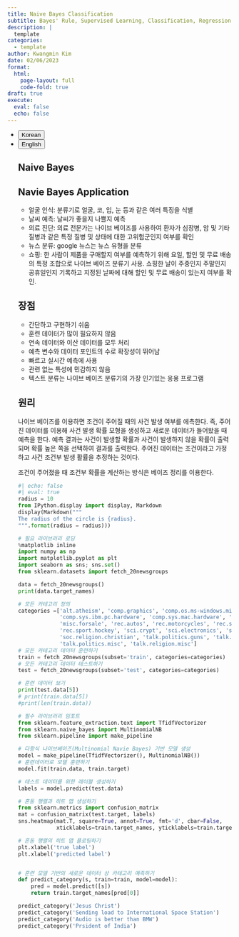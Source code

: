 ```yaml
---
title: Naive Bayes Classification
subtitle: Bayes' Rule, Supervised Learning, Classification, Regression
description: |
  template
categories:
  - template
author: Kwangmin Kim
date: 02/06/2023
format: 
  html:
    page-layout: full
    code-fold: true
draft: true
execute:
  eval: false
  echo: false
---
```


<ul class="nav nav-pills" id="language-tab" role="tablist">
  <li class="nav-item" role="presentation">
    <button class="nav-link active" id="Korean-tab" data-bs-toggle="tab" data-bs-target="#Korean" type="button" role="tab" aria-controls="Korean" aria-selected="true">Korean</button>
  </li>
  <li class="nav-item" role="presentation">
    <button class="nav-link" id="English-tab" data-bs-toggle="tab" data-bs-target="#English" type="button" role="tab" aria-controls="knitr" aria-selected="false">English</button>
  </li>

<div class="tab-content" id="language-tabcontent">

<div class="tab-pane fade  show active" id="Korean" role="tabpanel" aria-labelledby="Korean-tab">

::: {#Korean .tab-pane .fade .show .active role="tabpanel" aria-labelledby="Korean-tab"}

## Naive Bayes

## Navie Bayes Application

* 얼굴 인식: 분류기로 얼굴, 코, 입, 눈 등과 같은 여러 특징을 식별
* 날씨 예측: 날씨가 좋을지 나쁠지 예측
* 의료 진단: 의료 전문가는 나이브 베이즈를 사용하여 환자가 심장병, 암 및 기타 질병과 같은 특정 질병 및 상태에 대한 고위험군인지 여부를 확인
* 뉴스 분류: google 뉴스는 뉴스 유형을 분류
* 쇼핑: 한 사람이 제품을 구매할지 여부를 예측하기 위해 요일, 할인 및 무료 배송의 특정 조합으로 나이브 베이즈 분류기 사용. 쇼핑한 날이 주중인지 주말인지 공휴일인지 기록하고 지정된 날짜에 대해 할인 및 무료 배송이 있는지 여부를 확인. 

## 장점

* 간단하고 구현하기 쉬움
* 훈련 데이터가 많이 필요하지 않음
* 연속 데이터와 이산 데이터를 모두 처리
* 예측 변수와 데이터 포인트의 수로 확장성이 뛰어남
* 빠르고 실시간 예측에 사용
* 관련 없는 특성에 민감하지 않음
* 텍스트 분류는 나이브 베이즈 분류기의 가장 인기있는 응용 프로그램

## 원리

나이브 베이즈를 이용하면 조건이 주어질 때의 사건 발생 여부를 에측한다. 즉, 주어진 데이터를 이용해 사건 발생 확률 모형을 생성하고 새로운 데이터가 들어왔을 때 예측을 한다. 예측 결과는 사건이 발생할 확률과 사건이 발생하지 않을 확률이 출력되며 확률 높은 쪽을 선택하여 결과를 출력한다. 주어진 데이터는 조건이라고 가정하고 사건 조건부 발생 활률을 추정하는 것이다.

조건이 주어졌을 때 조건부 확률을 계산하는 방식은 베이즈 정리를 이용한다.

:::
</div>

<div class="tab-pane fade" id="English" role="tabpanel" aria-labelledby="English-tab">

::: {#English .tab-pane .fade role="tabpanel" aria-labelledby="English-tab"}

:::


</div>

```python
#| echo: false
#| eval: true
radius = 10
from IPython.display import display, Markdown
display(Markdown("""
The radius of the circle is {radius}.
""".format(radius = radius)))
```

```python
# 필요 라이브러리 로딩
%matplotlib inline
import numpy as np
import matplotlib.pyplot as plt
import seaborn as sns; sns.set()
from sklearn.datasets import fetch_20newsgroups

data = fetch_20newsgroups()
print(data.target_names)

# 모든 카테고리 정의
categories =['alt.atheism', 'comp.graphics', 'comp.os.ms-windows.misc', 
             'comp.sys.ibm.pc.hardware', 'comp.sys.mac.hardware', 'comp.windows.x', 
             'misc.forsale', 'rec.autos', 'rec.motorcycles', 'rec.sport.baseball', 
             'rec.sport.hockey', 'sci.crypt', 'sci.electronics', 'sci.med', 'sci.space', 
             'soc.religion.christian', 'talk.politics.guns', 'talk.politics.mideast', 
             'talk.politics.misc', 'talk.religion.misc']
# 모든 카테고리 데이터 훈련하기
train = fetch_20newsgroups(subset='train', categories=categories)
# 모든 카테고리 데이터 테스트하기
test = fetch_20newsgroups(subset='test', categories=categories)

# 훈련 데이터 보기
print(test.data[5])
# print(train.data[5])
#print(len(train.data))

# 필수 라이브러리 임포트
from sklearn.feature_extraction.text import TfidfVectorizer
from sklearn.naive_bayes import MultinomialNB
from sklearn.pipeline import make_pipeline

# 다항식 나이브베이즈(Multinomial Navie Bayes) 기반 모델 생성
model = make_pipeline(TfidfVectorizer(), MultinomialNB())
# 훈련데이터로 모델 훈련하기
model.fit(train.data, train.target)

# 테스트 데이터를 위한 레이블 생성하기
labels = model.predict(test.data)

# 혼동 행렬과 히트 맵 생성하기
from sklearn.metrics import confusion_matrix
mat = confusion_matrix(test.target, labels)
sns.heatmap(mat.T, square=True, annot=True, fmt='d', cbar=False, 
            xticklabels=train.target_names, yticklabels=train.target_names)

# 혼동 행렬의 히트 맵 플로팅하기
plt.xlabel('true label')
plt.xlabel('predicted label')


# 훈련 모델 기반의 새로운 데이터 상 카테고리 예측하기
def predict_category(s, train=train, model=model):
    pred = model.predict([s])
    return train.target_names[pred[0]]

predict_category('Jesus Christ')
predict_category('Sending load to International Space Station')
predict_category('Audio is better than BMW')
predict_category('Prsident of India')    
```